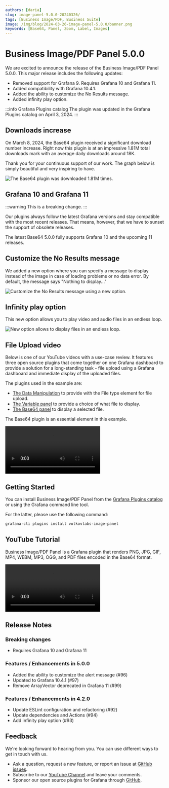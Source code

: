 ```yaml
---
authors: [daria]
slug: image-panel-5.0.0-20240326/
tags: [Business Image/PDF, Business Suite]
image: /img/blog/2024-03-26-image-panel-5.0.0/banner.png
keywords: [Base64, Panel, Zoom, Label, Images]
---
```



# Business Image/PDF Panel 5.0.0

We are excited to announce the release of the Business Image/PDF Panel 5.0.0. This major release includes the following updates:

- Removed support for Grafana 9. Requires Grafana 10 and Grafana 11.
- Added compatibility with Grafana 10.4.1.
- Added the ability to customize the No Results message.
- Added infinity play option.

:::info Grafana Plugins catalog
The plugin was updated in the Grafana Plugins catalog on April 3, 2024.
:::

<Shorts
  src="https://www.youtube.com/embed/0jqJPxRN3QU"
  title="Business Image/PDF Panel 5.0.0 for Grafana."
/>

## Downloads increase

On March 8, 2024, the Base64 plugin received a significant download number increase. Right now this plugin is at an impressive 1.81M total downloads mark with an average daily downloads around 18K.

Thank you for your continuous support of our work. The graph below is simply beautiful and very inspiring to have.

<Image
  title="The Base64 plugin was downloaded 1.81M times."
  src="/img/blog/2024-03-26-image-panel-5.0.0/downloads.png"
/>

## Grafana 10 and Grafana 11

:::warning
This is a breaking change.
:::

Our plugins always follow the latest Grafana versions and stay compatible with the most recent releases. That means, however, that we have to sunset the support of obsolete releases.

The latest Base64 5.0.0 fully supports Grafana 10 and the upcoming 11 releases.

## Customize the No Results message

We added a new option where you can specify a message to display instead of the image in case of loading problems or no data error. By default, the message says "Nothing to display..."

<Image
  title="Customize the No Results message using a new option."
  src="/img/blog/2024-03-26-image-panel-5.0.0/nothing.png"
/>

## Infinity play option

This new option allows you to play video and audio files in an endless loop.

<Image
  title="New option allows to display files in an endless loop."
  src="/img/blog/2024-03-26-image-panel-5.0.0/infinity.png"
/>

## File Upload video

Below is one of our YouTube videos with a use-case review. It features three open source plugins that come together on one Grafana dashboard to provide a solution for a long-standing task - file upload using a Grafana dashboard and immediate display of the uploaded files.

The plugins used in the example are:

- [The Data Manipulation](/plugins/volkovlabs-form-panel/) to provide with the File type element for file upload.
- [The Variable panel](/plugins/volkovlabs-variable-panel/) to provide a choice of what file to display.
- [The Base64 panel](/plugins/volkovlabs-image-panel/) to display a selected file.

The Base64 plugin is an essential element in this example.

<Video
  src="https://www.youtube.com/embed/V4Sza0uDQNs"
  title="File Upload using Grafana dashboard."
/>

## Getting Started

You can install Business Image/PDF Panel from the [Grafana Plugins catalog](https://grafana.com/grafana/plugins/volkovlabs-image-panel/) or using the Grafana command line tool.

For the latter, please use the following command:

```bash
grafana-cli plugins install volkovlabs-image-panel
```

## YouTube Tutorial

Business Image/PDF Panel is a Grafana plugin that renders PNG, JPG, GIF, MP4, WEBM, MP3, OGG, and PDF files encoded in the Base64 format.

<Video
  src="https://www.youtube.com/embed/hLMtsCWPOg8"
  title="Display images and PDF on Grafana using Business Image/PDF panel."
/>

## Release Notes

### Breaking changes

- Requires Grafana 10 and Grafana 11

### Features / Enhancements in 5.0.0

- Added the ability to customize the alert message (#96)
- Updated to Grafana 10.4.1 (#97)
- Remove ArrayVector deprecated in Grafana 11 (#99)

### Features / Enhancements in 4.2.0

- Update ESLint configuration and refactoring (#92)
- Update dependencies and Actions (#94)
- Add infinity play option (#93)

## Feedback

We're looking forward to hearing from you. You can use different ways to get in touch with us.

- Ask a question, request a new feature, or report an issue at [GitHub issues](https://github.com/volkovlabs/volkovlabs-image-panel/issues).
- Subscribe to our [YouTube Channel](https://www.youtube.com/@volkovlabs) and leave your comments.
- Sponsor our open source plugins for Grafana through [GitHub](https://github.com/sponsors/VolkovLabs).
